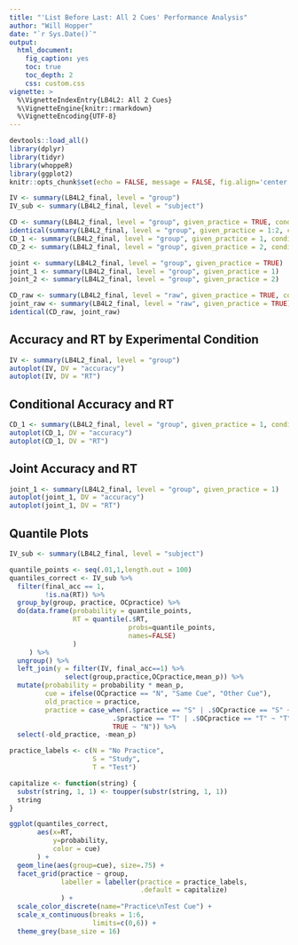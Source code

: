 ```yaml
---
title: "'List Before Last: All 2 Cues' Performance Analysis"
author: "Will Hopper"
date: "`r Sys.Date()`"
output: 
  html_document:
    fig_caption: yes
    toc: true
    toc_depth: 2
    css: custom.css
vignette: >
  %\VignetteIndexEntry{LB4L2: All 2 Cues}
  %\VignetteEngine{knitr::rmarkdown}
  %\VignetteEncoding{UTF-8}
---
```

<style>

img {
  padding: 10px;
  border-bottom: 2px solid #000;
}

</style>
```r
devtools::load_all()
library(dplyr)
library(tidyr)
library(whoppeR)
library(ggplot2)
knitr::opts_chunk$set(echo = FALSE, message = FALSE, fig.align='center', fig.width = 8)
```

```r
IV <- summary(LB4L2_final, level = "group")
IV_sub <- summary(LB4L2_final, level = "subject")

CD <- summary(LB4L2_final, level = "group", given_practice = TRUE, conditional = TRUE) 
identical(summary(LB4L2_final, level = "group", given_practice = 1:2, conditional = TRUE), CD)
CD_1 <- summary(LB4L2_final, level = "group", given_practice = 1, conditional = TRUE)
CD_2 <- summary(LB4L2_final, level = "group", given_practice = 2, conditional = TRUE)

joint <- summary(LB4L2_final, level = "group", given_practice = TRUE)
joint_1 <- summary(LB4L2_final, level = "group", given_practice = 1)
joint_2 <- summary(LB4L2_final, level = "group", given_practice = 2)

CD_raw <- summary(LB4L2_final, level = "raw", given_practice = TRUE, conditional = TRUE)
joint_raw <- summary(LB4L2_final, level = "raw", given_practice = TRUE)
identical(CD_raw, joint_raw)
```

## Accuracy and RT by Experimental Condition
```r
IV <- summary(LB4L2_final, level = "group")
autoplot(IV, DV = "accuracy")
autoplot(IV, DV = "RT")
```

## Conditional Accuracy and RT
```r
CD_1 <- summary(LB4L2_final, level = "group", given_practice = 1, conditional = TRUE)
autoplot(CD_1, DV = "accuracy")
autoplot(CD_1, DV = "RT")
```

## Joint Accuracy and RT
```r
joint_1 <- summary(LB4L2_final, level = "group", given_practice = 1)
autoplot(joint_1, DV = "accuracy")
autoplot(joint_1, DV = "RT")
```


## Quantile Plots
```r
IV_sub <- summary(LB4L2_final, level = "subject")

quantile_points <- seq(.01,1,length.out = 100)
quantiles_correct <- IV_sub %>%
  filter(final_acc == 1,
         !is.na(RT)) %>%
  group_by(group, practice, OCpractice) %>%
  do(data.frame(probability = quantile_points,
                RT = quantile(.$RT,
                              probs=quantile_points,
                              names=FALSE)
                )
     ) %>%
  ungroup() %>%
  left_join(y = filter(IV, final_acc==1) %>%
              select(group,practice,OCpractice,mean_p)) %>%
  mutate(probability = probability * mean_p,
         cue = ifelse(OCpractice == "N", "Same Cue", "Other Cue"),
         old_practice = practice,
         practice = case_when(.$practice == "S" | .$OCpractice == "S" ~ "S",
                          .$practice == "T" | .$OCpractice == "T" ~ "T",
                          TRUE ~ "N")) %>%
  select(-old_practice, -mean_p)

practice_labels <- c(N = "No Practice",
                     S = "Study",
                     T = "Test")

capitalize <- function(string) {
  substr(string, 1, 1) <- toupper(substr(string, 1, 1))
  string
}

ggplot(quantiles_correct,
       aes(x=RT,
           y=probability,
           color = cue)
       ) +
  geom_line(aes(group=cue), size=.75) +
  facet_grid(practice ~ group,
             labeller = labeller(practice = practice_labels,
                                 .default = capitalize)
             ) + 
  scale_color_discrete(name="Practice\nTest Cue") +
  scale_x_continuous(breaks = 1:6,
                     limits=c(0,6)) + 
  theme_grey(base_size = 16)
  

```
